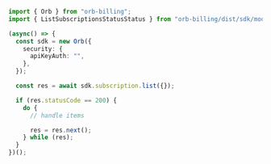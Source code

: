 ```typescript ListSubscriptions.ts
import { Orb } from "orb-billing";
import { ListSubscriptionsStatusStatus } from "orb-billing/dist/sdk/models/operations";

(async() => {
  const sdk = new Orb({
    security: {
      apiKeyAuth: "",
    },
  });

  const res = await sdk.subscription.list({});

  if (res.statusCode == 200) {
    do {
      // handle items

      res = res.next();
    } while (res);
  }
})();
```
